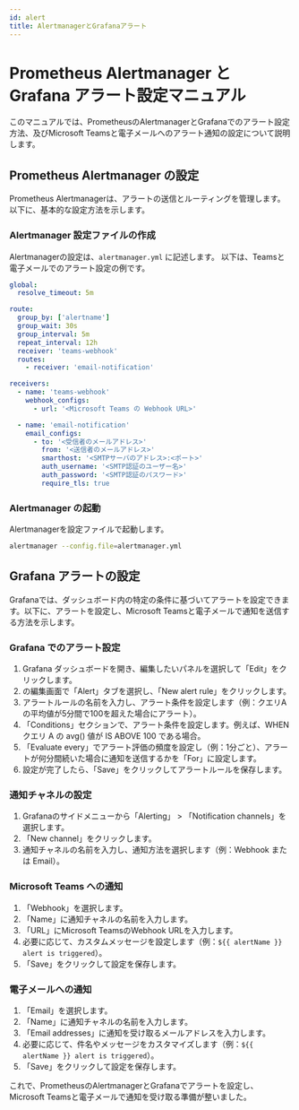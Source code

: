 ```yaml
---
id: alert
title: AlertmanagerとGrafanaアラート
---
```


# Prometheus Alertmanager と Grafana アラート設定マニュアル

このマニュアルでは、PrometheusのAlertmanagerとGrafanaでのアラート設定方法、及びMicrosoft Teamsと電子メールへのアラート通知の設定について説明します。

## Prometheus Alertmanager の設定

Prometheus Alertmanagerは、アラートの送信とルーティングを管理します。 以下に、基本的な設定方法を示します。

### Alertmanager 設定ファイルの作成

Alertmanagerの設定は、`alertmanager.yml` に記述します。 以下は、Teamsと電子メールでのアラート設定の例です。

```yaml
global:
  resolve_timeout: 5m

route:
  group_by: ['alertname']
  group_wait: 30s
  group_interval: 5m
  repeat_interval: 12h
  receiver: 'teams-webhook'
  routes:
    - receiver: 'email-notification'

receivers:
  - name: 'teams-webhook'
    webhook_configs:
      - url: '<Microsoft Teams の Webhook URL>'

  - name: 'email-notification'
    email_configs:
      - to: '<受信者のメールアドレス>'
        from: '<送信者のメールアドレス>'
        smarthost: '<SMTPサーバのアドレス>:<ポート>'
        auth_username: '<SMTP認証のユーザー名>'
        auth_password: '<SMTP認証のパスワード>'
        require_tls: true
```

### Alertmanager の起動

Alertmanagerを設定ファイルで起動します。

```bash
alertmanager --config.file=alertmanager.yml
```

## Grafana アラートの設定

Grafanaでは、ダッシュボード内の特定の条件に基づいてアラートを設定できます。以下に、アラートを設定し、Microsoft Teamsと電子メールで通知を送信する方法を示します。

### Grafana でのアラート設定

1. Grafana ダッシュボードを開き、編集したいパネルを選択して「Edit」をクリックします。
2. の編集画面で「Alert」タブを選択し、「New alert rule」をクリックします。
3. アラートルールの名前を入力し、アラート条件を設定します（例：クエリAの平均値が5分間で100を超えた場合にアラート）。
4. 「Conditions」セクションで、アラート条件を設定します。例えば、WHEN クエリ A の avg() 値が IS ABOVE 100 である場合。
5. 「Evaluate every」でアラート評価の頻度を設定し（例：1分ごと）、アラートが何分間続いた場合に通知を送信するかを「For」に設定します。
6. 設定が完了したら、「Save」をクリックしてアラートルールを保存します。

### 通知チャネルの設定

1. Grafanaのサイドメニューから「Alerting」 > 「Notification channels」を選択します。
2. 「New channel」をクリックします。
3. 通知チャネルの名前を入力し、通知方法を選択します（例：Webhook または Email）。

### Microsoft Teams への通知

1. 「Webhook」を選択します。
2. 「Name」に通知チャネルの名前を入力します。
3. 「URL」にMicrosoft TeamsのWebhook URLを入力します。
4. 必要に応じて、カスタムメッセージを設定します（例：`${{ alertName }} alert is triggered`）。
5. 「Save」をクリックして設定を保存します。


### 電子メールへの通知

1. 「Email」を選択します。
2. 「Name」に通知チャネルの名前を入力します。
3. 「Email addresses」に通知を受け取るメールアドレスを入力します。
4. 必要に応じて、件名やメッセージをカスタマイズします（例：`${{ alertName }} alert is triggered`）。
5. 「Save」をクリックして設定を保存します。


これで、PrometheusのAlertmanagerとGrafanaでアラートを設定し、Microsoft Teamsと電子メールで通知を受け取る準備が整いました。